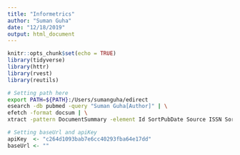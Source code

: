 ```yaml
---
title: "Informetrics"
author: "Suman Guha"
date: "12/18/2019"
output: html_document
---
```


```r
knitr::opts_chunk$set(echo = TRUE)
library(tidyverse)
library(httr)
library(rvest)
library(reutils)
```

```bash
# Setting path here
export PATH=${PATH}:/Users/sumanguha/edirect
esearch -db pubmed -query "Suman Guha[Author]" | \
efetch -format docsum | \
xtract -pattern DocumentSummary -element Id SortPubDate Source ISSN SortFirstAuthor LastAuthor Title
```


```r
# Setting baseUrl and apiKey
apiKey  <- "c264d1093bab7e6cc40293fba64e17dd"
baseUrl <- ""

```


